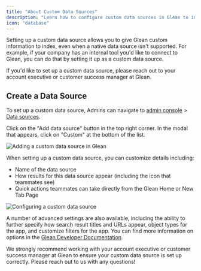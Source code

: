 ```yaml
---
title: "About Custom Data Sources"
description: "Learn how to configure custom data sources in Glean to index content from internal tools and systems that don't have native integrations"
icon: "database"
---
```


Setting up a custom data source allows you to give Glean custom information to index, even when a native data source isn't supported. For example, if your company has an internal tool you'd like to connect to Glean, you can do that by setting it up as a custom data source.

<Note>
If you'd like to set up a custom data source, please reach out to your account executive or customer success manager at Glean.
</Note>

## Create a Data Source 

To set up a custom data source, Admins can navigate to [admin console]() > [Data sources](https://app.glean.com/admin/setup/apps).

Click on the "Add data source" button in the top right corner. In the modal that appears, click on "Custom" at the bottom of the list.

<Frame>
  <img src="https://glean-c15d22ef0c81.intercom-attachments-7.com/i/o/1175598379/9f01e33e523a2c9f71ae7e5e/AD_4nXdpHodi3qZQf9r4UOX6w2LFyYpDFt3YBSOeEr3b7lEPJomjE-qWmLcBcaI74ExdWdkUINbuoygZ6rvv-Wl4GK5a1ALohWnBDYIH0KhKZuA2LLEKXqL_2jIA7wHtw0DJ9uNjYfI9hKvLMqldInlKjPKY2SXv?expires=1736576100&signature=343d5237f53f32035f34aea77950ad17565053dd9c18b171ae2fd73babdb75fb&req=dSEgE8x3lYJYUPMW1HO4zXdIcucjLat2lzEj34TITPrLU1YIJY6HR1efMevU%0AywpMtKJO%2FxXQ%2FA0oIKs%3D%0A" alt="Adding a custom data source in Glean" />
</Frame>

When setting up a custom data source, you can customize details including:

- Name of the data source 
- How results for this data source appear (including the icon that teammates see)
- Quick actions teammates can take directly from the Glean Home or New Tab Page

<Frame>
  <img src="https://glean-c15d22ef0c81.intercom-attachments-7.com/i/o/1175598401/fe5eb48a3c08605b94a785e0/AD_4nXdb2gEs0LiOhqwnsYzX6-yFdnqh7QNad1ABlK6n4c_p7AXZhpmEOqGNs1zYjoNVkKWSLJzzzv01O55k_rKcHXEIue_HMtTuxrSVkToUWEKuPzokcgAchDyp-1bmAtMhBhzptukDcjBwGRMAwpDIo2DmeeQ?expires=1736576100&signature=2091afbd010ac6bf223c1bb63a879ece60c973a24d81caba514c57c27bf67a8f&req=dSEgE8x3lYVfWPMW1HO4zRZhDf1vwlEiZ%2BXCv7xUD7gR10O%2BGUQRODZn21t4%0AW5Z8prsjmu8Ml0EfjtQ%3D%0A" alt="Configuring a custom data source" />
</Frame>

A number of advanced settings are also available, including the ability to further specify how search result titles and URLs appear, object types for the app, and customize filters for the app. You can find more information on options in the [Glean Developer Documentation](https://developers.glean.com/indexing/tag/Datasources/paths/~1adddatasource/post/).

We strongly recommend working with your account executive or customer success manager at Glean to ensure your custom data source is set up correctly. Please reach out to us with any questions!
